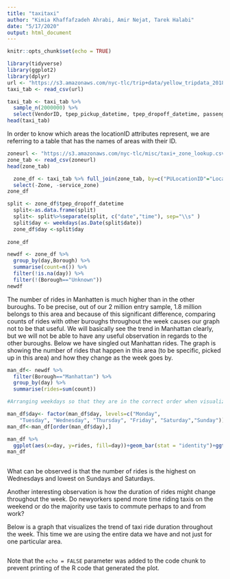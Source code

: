 ```yaml
---
title: "taxitaxi"
author: "Kimia Khaffafzadeh Ahrabi, Amir Nejat, Tarek Halabi"
date: "5/17/2020"
output: html_document
---
```


```r
knitr::opts_chunk$set(echo = TRUE)
```

```r
library(tidyverse)
library(ggplot2)
library(dplyr)
url <- "https://s3.amazonaws.com/nyc-tlc/trip+data/yellow_tripdata_2018-10.csv"
taxi_tab <- read_csv(url)
```

```r

taxi_tab <- taxi_tab %>%
  sample_n(2000000) %>%
  select(VendorID, tpep_pickup_datetime, tpep_dropoff_datetime, passenger_count, trip_distance, fare_amount, tip_amount, tolls_amount, PULocationID, DOLocationID)
head(taxi_tab)

```

In order to know which areas the locationID attributes represent, we are referring to a table that has the names of areas with their ID. 

``` r
zoneurl <- "https://s3.amazonaws.com/nyc-tlc/misc/taxi+_zone_lookup.csv"
zone_tab <- read_csv(zoneurl)
head(zone_tab)
```

```r
  zone_df <- taxi_tab %>% full_join(zone_tab, by=c("PULocationID"="LocationID")) %>%
  select(-Zone, -service_zone)
zone_df

```
```r

split <- zone_df$tpep_dropoff_datetime
  split<-as.data.frame(split)
  split<- split%>%separate(split, c("date","time"), sep="\\s" )
  split$day <- weekdays(as.Date(split$date))
  zone_df$day <-split$day 
  
zone_df
```



```r
newdf <- zone_df %>%
  group_by(day,Borough) %>%
  summarise(count=n()) %>%
  filter(!is.na(day)) %>%
  filter(!(Borough=="Unknown"))
newdf
```

The number of rides in Manhatten is much higher than in the other buroughs. To be precise, out of our 2 million entry sample, 1.8 million belongs to this area and because of this significant difference, comparing counts of rides with other buroughs throughout the week causes our graph not to be that useful. We will basically see the trend in Manhattan clearly, but we will not be able to have any useful observation in regards to the other buroughs. Below we have singled out Manhattan rides. The graph is showing the number of rides that happen in this area (to be specific, picked up in this area) and how they change as the week goes by.

```r
man_df<- newdf %>%
  filter(Borough=="Manhattan") %>%
  group_by(day) %>% 
  summarise(rides=sum(count))

#Arranging weekdays so that they are in the correct order when visualizing our data

man_df$day<- factor(man_df$day, levels=c("Monday",
    "Tuesday", "Wednesday", "Thursday", "Friday", "Saturday","Sunday"))
man_df<-man_df[order(man_df$day),]

man_df %>%
  ggplot(aes(x=day, y=rides, fill=day))+geom_bar(stat = "identity")+ggtitle(label = "Weekday Ride Number Comparison")+theme_minimal()+theme(plot.title = element_text(hjust = 0.5, lineheight = 0.8, face = "bold"))+xlab("Days")+ylab("Number of Rides")
man_df
           
```
What can be observed is that the number of rides is the highest on Wednesdays and lowest on Sundays and Saturdays. 

Another interesting observation is how the duration of rides might change throughout the week. Do newyorkers spend more time riding taxis on the weekend or do the majority use taxis to commute perhaps to and from work? 

Below is a graph that visualizes the trend of taxi ride duration throughout the week. This time we are using the entire data we have and not just for one particular area. 

```r





```

Note that the `echo = FALSE` parameter was added to the code chunk to prevent printing of the R code that generated the plot.

